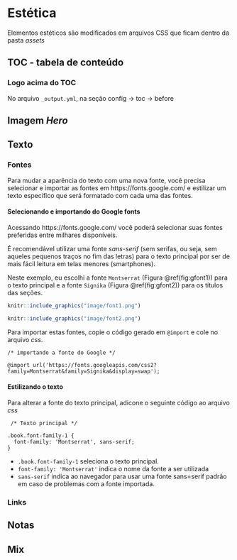 # Estética {#estetica}

Elementos estéticos são modificados em arquivos CSS que ficam dentro da pasta *assets*



## TOC - tabela de conteúdo

### Logo acima do TOC

No arquivo `_output.yml`, na seção config -> toc -> before





## Imagem *Hero*


## Texto

### Fontes

Para mudar a aparência do texto com uma nova fonte, você precisa selecionar e importar as fontes em https://fonts.google.com/ e estilizar um texto específico que será formatado com cada uma das fontes.

#### Selecionando e importando do Google fonts

Acessando https://fonts.google.com/ você poderá selecionar suas fontes preferidas entre milhares disponíveis. 

:::recom
É recomendável utilizar uma fonte *sans-serif* (sem serifas, ou seja, sem aqueles pequenos traços no fim das letras) para o texto principal por ser de mais fácil leitura em telas menores (smartphones).
:::

Neste exemplo, eu escolhi a fonte `Montserrat` (Figura \@ref(fig:gfont1)) para o texto principal e a fonte `Signika` (Figura \@ref(fig:gfont2)) para os títulos das seções.

```r
knitr::include_graphics("image/font1.png")
```

```r
knitr::include_graphics("image/font2.png")
```

Para importar estas fontes, copie o código gerado em `@import` e cole no arquivo *css*.

```
/* importando a fonte do Google */

@import url('https://fonts.googleapis.com/css2?family=Montserrat&family=Signika&display=swap');
```
#### Estilizando o texto

Para alterar a fonte do texto principal, adicone o seguinte código ao arquivo *css*

```
 /* Texto principal */

.book.font-family-1 {
  font-family: 'Montserrat', sans-serif;
}
```

* `.book.font-family-1` seleciona o texto principal.
* `font-family: 'Montserrat'` indica o nome da fonte a ser utilizada
* `sans-serif` indica ao navegador para usar uma fonte sans=serif padrão em caso de problemas com a fonte importada.

### Links


## Notas

## Mix

